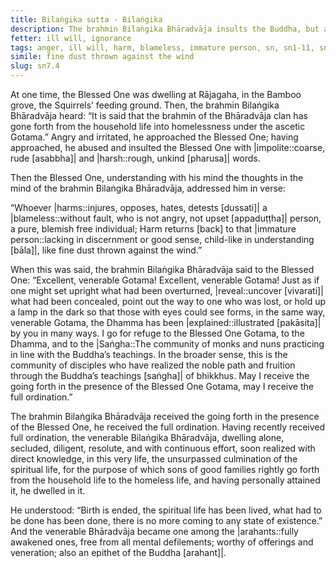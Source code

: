 ```yaml
---
title: Bilaṅgika sutta - Bilaṅgika
description: The brahmin Bilaṅgika Bhāradvāja insults the Buddha, but after the Buddha’s response, he becomes a bhikkhu and soon attains arahantship.
fetter: ill will, ignorance
tags: anger, ill will, harm, blameless, immature person, sn, sn1-11, sn7
simile: fine dust thrown against the wind
slug: sn7.4
---
```


At one time, the Blessed One was dwelling at Rājagaha, in the Bamboo grove, the Squirrels’ feeding ground. Then, the brahmin Bilaṅgika Bhāradvāja heard: “It is said that the brahmin of the Bhāradvāja clan has gone forth from the household life into homelessness under the ascetic Gotama.” Angry and irritated, he approached the Blessed One; having approached, he abused and insulted the Blessed One with |impolite::coarse, rude [asabbha]| and |harsh::rough, unkind [pharusa]| words.

Then the Blessed One, understanding with his mind the thoughts in the mind of the brahmin Bilaṅgika Bhāradvāja, addressed him in verse:

“Whoever |harms::injures, opposes, hates, detests [dussati]| a |blameless::without fault, who is not angry, not upset [appaduṭṭha]| person,
a pure, blemish free individual;
Harm returns [back] to that |immature person::lacking in discernment or good sense, child-like in understanding [bāla]|,
like fine dust thrown against the wind.”

When this was said, the brahmin Bilaṅgika Bhāradvāja said to the Blessed One: “Excellent, venerable Gotama! Excellent, venerable Gotama! Just as if one might set upright what had been overturned, |reveal::uncover [vivarati]| what had been concealed, point out the way to one who was lost, or hold up a lamp in the dark so that those with eyes could see forms, in the same way, venerable Gotama, the Dhamma has been |explained::illustrated [pakāsita]| by you in many ways. I go for refuge to the Blessed One Gotama, to the Dhamma, and to the |Saṅgha::The community of monks and nuns practicing in line with the Buddha’s teachings. In the broader sense, this is the community of disciples who have realized the noble path and fruition through the Buddha’s teachings [saṅgha]| of bhikkhus. May I receive the going forth in the presence of the Blessed One Gotama, may I receive the full ordination.”

The brahmin Bilaṅgika Bhāradvāja received the going forth in the presence of the Blessed One, he received the full ordination. Having recently received full ordination, the venerable Bilaṅgika Bhāradvāja, dwelling alone, secluded, diligent, resolute, and with continuous effort, soon realized with direct knowledge, in this very life, the unsurpassed culmination of the spiritual life, for the purpose of which sons of good families rightly go forth from the household life to the homeless life, and having personally attained it, he dwelled in it.

He understood: “Birth is ended, the spiritual life has been lived, what had to be done has been done, there is no more coming to any state of existence.” And the venerable Bhāradvāja became one among the |arahants::fully awakened ones, free from all mental defilements; worthy of offerings and veneration; also an epithet of the Buddha [arahant]|.